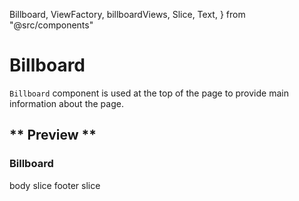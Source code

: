   Billboard,
  ViewFactory,
  billboardViews,
  Slice,
  Text,
} from "@src/components"

<Meta
  title="Components/Billboard/views/BillboardAlpha"
  component={BillboardAlpha}
/>

# Billboard

`Billboard` component is used at the top of the page to provide main information about the page.

## ** Preview **

### Billboard

<Canvas>
  <Story name="Billboard Alpha">
    <Billboard headline="Get started with Chakra UI" caption="CHAKRA UI">
      <ViewFactory type="alpha" views={billboardViews}>
        <Slice __TYPE="body">
          <Box
            border="1px"
            background="gray.200"
            borderColor="black"
            borderStyle="dashed"
            width="100%"
            px="20px"
            py="50px"
          >
            <Text type="body.medium">body slice</Text>
          </Box>
        </Slice>
        <Slice __TYPE="footer">
          <Box
            border="1px"
            background="gray.200"
            borderColor="black"
            borderStyle="dashed"
            width="100%"
            px="20px"
            py="50px"
          >
            <Text type="body.medium">footer slice</Text>
          </Box>
        </Slice>
      </ViewFactory>
    </Billboard>
  </Story>
</Canvas>
